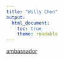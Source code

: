 ```yaml
---
title: "Willy Chen"
output: 
  html_document:
    toc: true
    theme: readable
---
```

[ambassador](https://willythewoo.github.io/WillyTheWoo/ambassador_schedule)